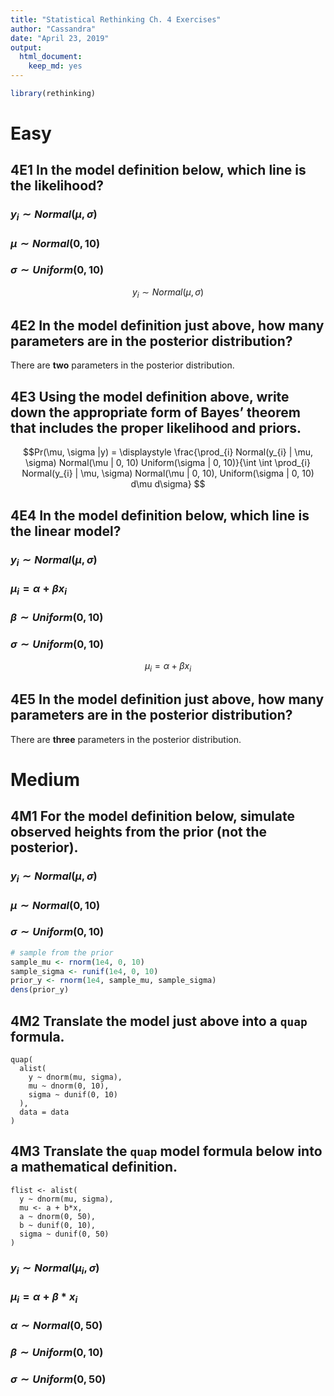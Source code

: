 ```yaml
---
title: "Statistical Rethinking Ch. 4 Exercises"
author: "Cassandra"
date: "April 23, 2019"
output: 
  html_document: 
    keep_md: yes
---
```


```r
library(rethinking)
```

# Easy 

## 4E1 In the model definition below, which line is the likelihood?
### $y_{i} \sim Normal(\mu, \sigma)$  
### $\mu \sim Normal(0, 10)$  
### $\sigma \sim Uniform(0, 10)$  
$$y_{i} \sim Normal(\mu, \sigma)$$

## 4E2 In the model definition just above, how many parameters are in the posterior distribution?  
There are **two** parameters in the posterior distribution. 

## 4E3 Using the model definition above, write down the appropriate form of Bayes' theorem that includes the proper likelihood and priors.  
$$Pr(\mu, \sigma |y) = \displaystyle \frac{\prod_{i} Normal(y_{i} | \mu, \sigma) Normal(\mu | 0, 10) Uniform(\sigma | 0, 10)}{\int \int \prod_{i} Normal(y_{i} | \mu, \sigma) Normal(\mu | 0, 10), Uniform(\sigma | 0, 10) d\mu d\sigma} $$

## 4E4 In the model definition below, which line is the linear model? 
### $y_{i} \sim Normal(\mu, \sigma)$  
### $\mu_{i} = \alpha + \beta x_{i}$ 
### $\beta \sim Uniform(0, 10)$  
### $\sigma \sim Uniform(0, 10)$  
$$\mu_{i} = \alpha + \beta x_{i}$$

## 4E5 In the model definition just above, how many parameters are in the posterior distribution?  
There are **three** parameters in the posterior distribution. 

# Medium 

## 4M1 For the model definition below, simulate observed heights from the prior (not the posterior).  
### $y_{i} \sim Normal(\mu, \sigma)$  
### $\mu \sim Normal(0, 10)$  
### $\sigma \sim Uniform(0, 10)$  
```r
# sample from the prior
sample_mu <- rnorm(1e4, 0, 10)
sample_sigma <- runif(1e4, 0, 10)
prior_y <- rnorm(1e4, sample_mu, sample_sigma)
dens(prior_y)
```

## 4M2 Translate the model just above into a `quap` formula.  
```
quap(
  alist(
    y ~ dnorm(mu, sigma),
    mu ~ dnorm(0, 10),
    sigma ~ dunif(0, 10)
  ),
  data = data
)
```

## 4M3 Translate the `quap` model formula below into a mathematical definition. 
```
flist <- alist(
  y ~ dnorm(mu, sigma),
  mu <- a + b*x,
  a ~ dnorm(0, 50),
  b ~ dunif(0, 10),
  sigma ~ dunif(0, 50)
)
```
### $y_{i} \sim Normal(\mu_{i}, \sigma)$
### $\mu_{i} = \alpha + \beta *x_{i}$
### $\alpha \sim Normal(0, 50)$
### $\beta \sim Uniform(0, 10)$
### $\sigma \sim Uniform(0, 50)$